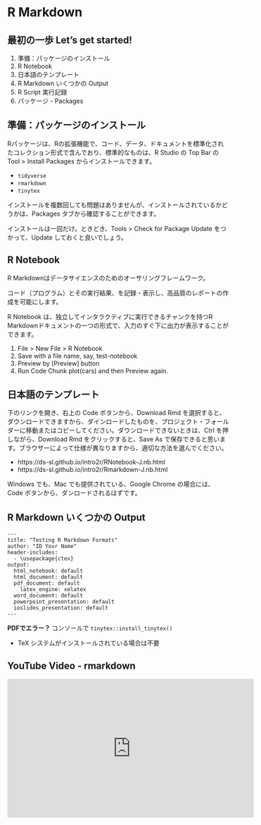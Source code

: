 # R Markdown {#rmarkdown}

## 最初の一歩 Let's get started! {-}

1. 準備：パッケージのインストール
2. R Notebook
3. 日本語のテンプレート
4. R Markdown いくつかの Output
5. R Script 実行記録
6. パッケージ - Packages

## 準備：パッケージのインストール

Rパッケージは、Rの拡張機能で、コード、データ、ドキュメントを標準化されたコレクション形式で含んでおり、標準的なものは、R Studio の Top Bar の Tool > Install Packages からインストールできます。

* `tidyverse`
* `rmarkdown`
* `tinytex`

インストールを複数回しても問題はありませんが、インストールされているかどうかは、Packages タブから確認することができます。

インストールは一回だけ。ときどき、Tools > Check for Package Update をつかって、Update しておくと良いでしょう。


## R Notebook

R Markdownはデータサイエンスのためのオーサリングフレームワーク。

コード（プログラム）とその実行結果、を記録・表示し、高品質のレポートの作成を可能にします。

R Notebook は、独立してインタラクティブに実行できるチャンクを持つR Markdownドキュメントの一つの形式で、入力のすぐ下に出力が表示することができます。

1. File > New File > R Notebook
2. Save with a file name, say, test-notebook
3. Preview by [Preview] button
4. Run Code Chunk plot(cars) and then Preview again.

## 日本語のテンプレート

下のリンクを開き、右上の Code ボタンから、Download Rmd を選択すると、ダウンロードできますから、ダインロードしたものを、プロジェクト・フォールダーに移動またはコピーしてください。ダウンロードできないときは、Ctrl を押しながら、Download Rmd をクリックすると、Save As で保存できると思います。ブラウザーによって仕様が異なりますから、適切な方法を選んでください。

* https://ds-sl.github.io/intro2r/RNotebook-J.nb.html
* https://ds-sl.github.io/intro2r/Rmarkdown-J.nb.html

Windows でも、Mac でも提供されている、Google Chrome の場合には、Code ボタンから、ダンロードされるはずです。

## R Markdown いくつかの Output
```
---
title: "Testing R Markdown Formats"
author: "ID Your Name"
header-includes:
  - \usepackage{ctex}
output:
  html_notebook: default
  html_document: default
  pdf_document: default
    latex_engine: xelatex
  word_document: default
  powerpoint_presentation: default
  ioslides_presentation: default
---
```

**PDFでエラー？** コンソールで `tinytex::install_tinytex()`

* TeX システムがインストールされている場合は不要

## YouTube Video - rmarkdown

<iframe width="560" height="315" src="https://www.youtube.com/embed/-E_XLf15YHs" title="YouTube video player" frameborder="0" allow="accelerometer; autoplay; clipboard-write; encrypted-media; gyroscope; picture-in-picture; web-share" allowfullscreen></iframe>

